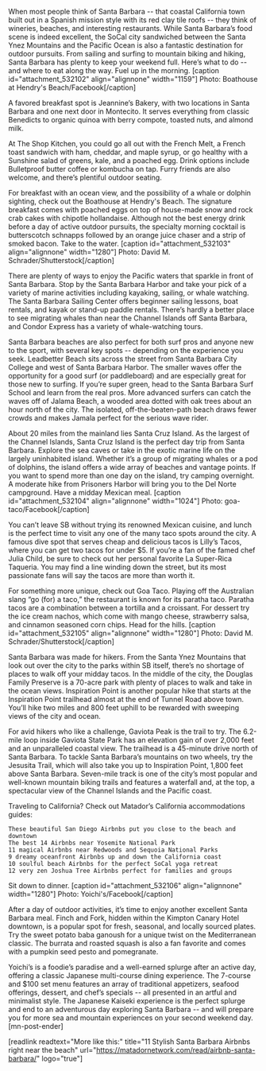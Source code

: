 When most people think of Santa Barbara -- that coastal California town built out in a Spanish mission style with its red clay tile roofs -- they think of wineries, beaches, and interesting restaurants. While Santa Barbara’s food scene is indeed excellent, the SoCal city sandwiched between the Santa Ynez Mountains and the Pacific Ocean is also a fantastic destination for outdoor pursuits. From sailing and surfing to mountain biking and hiking, Santa Barbara has plenty to keep your weekend full. Here’s what to do -- and where to eat along the way.
Fuel up in the morning.
[caption id="attachment_532102" align="alignnone" width="1159"] Photo: Boathouse at Hendry's Beach/Facebook[/caption]

A favored breakfast spot is Jeannine’s Bakery, with two locations in Santa Barbara and one next door in Montecito. It serves everything from classic Benedicts to organic quinoa with berry compote, toasted nuts, and almond milk.

At The Shop Kitchen, you could go all out with the French Melt, a French toast sandwich with ham, cheddar, and maple syrup, or go healthy with a Sunshine salad of greens, kale, and a poached egg. Drink options include Bulletproof butter coffee or kombucha on tap. Furry friends are also welcome, and there’s plentiful outdoor seating.

For breakfast with an ocean view, and the possibility of a whale or dolphin sighting, check out the Boathouse at Hendry's Beach. The signature breakfast comes with poached eggs on top of house-made snow and rock crab cakes with chipotle hollandaise. Although not the best energy drink before a day of active outdoor pursuits, the specialty morning cocktail is butterscotch schnapps followed by an orange juice chaser and a strip of smoked bacon.
Take to the water.
[caption id="attachment_532103" align="alignnone" width="1280"] Photo: David M. Schrader/Shutterstock[/caption]

There are plenty of ways to enjoy the Pacific waters that sparkle in front of Santa Barbara. Stop by the Santa Barbara Harbor and take your pick of a variety of marine activities including kayaking, sailing, or whale watching. The Santa Barbara Sailing Center offers beginner sailing lessons, boat rentals, and kayak or stand-up paddle rentals. There’s hardly a better place to see migrating whales than near the Channel Islands off Santa Barbara, and Condor Express has a variety of whale-watching tours.

Santa Barbara beaches are also perfect for both surf pros and anyone new to the sport, with several key spots -- depending on the experience you seek. Leadbetter Beach sits across the street from Santa Barbara City College and west of Santa Barbara Harbor. The smaller waves offer the opportunity for a good surf (or paddleboard) and are especially great for those new to surfing. If you’re super green, head to the Santa Barbara Surf School and learn from the real pros. More advanced surfers can catch the waves off of Jalama Beach, a wooded area dotted with oak trees about an hour north of the city. The isolated, off-the-beaten-path beach draws fewer crowds and makes Jamala perfect for the serious wave rider.

About 20 miles from the mainland lies Santa Cruz Island. As the largest of the Channel Islands, Santa Cruz Island is the perfect day trip from Santa Barbara. Explore the sea caves or take in the exotic marine life on the largely uninhabited island. Whether it’s a group of migrating whales or a pod of dolphins, the island offers a wide array of beaches and vantage points. If you want to spend more than one day on the island, try camping overnight. A moderate hike from Prisoners Harbor will bring you to the Del Norte campground.
Have a midday Mexican meal.
[caption id="attachment_532104" align="alignnone" width="1024"] Photo: goa-taco/Facebook[/caption]

You can’t leave SB without trying its renowned Mexican cuisine, and lunch is the perfect time to visit any one of the many taco spots around the city. A famous dive spot that serves cheap and delicious tacos is Lilly’s Tacos, where you can get two tacos for under $5. If you’re a fan of the famed chef Julia Child, be sure to check out her personal favorite La Super-Rica Taqueria. You may find a line winding down the street, but its most passionate fans will say the tacos are more than worth it.

For something more unique, check out Goa Taco. Playing off the Australian slang “go (for) a taco,” the restaurant is known for its paratha taco. Paratha tacos are a combination between a tortilla and a croissant. For dessert try the ice cream nachos, which come with mango cheese, strawberry salsa, and cinnamon seasoned corn chips.
Head for the hills.
[caption id="attachment_532105" align="alignnone" width="1280"] Photo: David M. Schrader/Shutterstock[/caption]

Santa Barbara was made for hikers. From the Santa Ynez Mountains that look out over the city to the parks within SB itself, there’s no shortage of places to walk off your midday tacos. In the middle of the city, the Douglas Family Preserve is a 70-acre park with plenty of places to walk and take in the ocean views. Inspiration Point is another popular hike that starts at the Inspiration Point trailhead almost at the end of Tunnel Road above town. You’ll hike two miles and 800 feet uphill to be rewarded with sweeping views of the city and ocean.

For avid hikers who like a challenge, Gaviota Peak is the trail to try. The 6.2-mile loop inside Gaviota State Park has an elevation gain of over 2,000 feet and an unparalleled coastal view. The trailhead is a 45-minute drive north of Santa Barbara. To tackle Santa Barbara’s mountains on two wheels, try the Jesusita Trail, which will also take you up to Inspiration Point, 1,800 feet above Santa Barbara. Seven-mile track is one of the city’s most popular and well-known mountain biking trails and features a waterfall and, at the top, a spectacular view of the Channel Islands and the Pacific coast.

Traveling to California? Check out Matador’s California accommodations guides:

 	These beautiful San Diego Airbnbs put you close to the beach and downtown
 	The best 14 Airbnbs near Yosemite National Park
 	11 magical Airbnbs near Redwoods and Sequoia National Parks
 	9 dreamy oceanfront Airbnbs up and down the California coast
 	10 soulful beach Airbnbs for the perfect SoCal yoga retreat
 	12 very zen Joshua Tree Airbnbs perfect for families and groups


Sit down to dinner.
[caption id="attachment_532106" align="alignnone" width="1280"] Photo: Yoichi's/Facebook[/caption]

After a day of outdoor activities, it’s time to enjoy another excellent Santa Barbara meal. Finch and Fork, hidden within the Kimpton Canary Hotel downtown, is a popular spot for fresh, seasonal, and locally sourced plates. Try the sweet potato baba ganoush for a unique twist on the Mediterranean classic. The burrata and roasted squash is also a fan favorite and comes with a pumpkin seed pesto and pomegranate.

Yoichi’s is a foodie’s paradise and a well-earned splurge after an active day, offering a classic Japanese multi-course dining experience. The 7-course and $100 set menu features an array of traditional appetizers, seafood offerings, dessert, and chef’s specials -- all presented in an artful and minimalist style. The Japanese Kaiseki experience is the perfect splurge and end to an adventurous day exploring Santa Barbara -- and will prepare you for more sea and mountain experiences on your second weekend day. [mn-post-ender]

[readlink readtext="More like this:" title="11 Stylish Santa Barbara Airbnbs right near the beach" url="https://matadornetwork.com/read/airbnb-santa-barbara/" logo="true"]